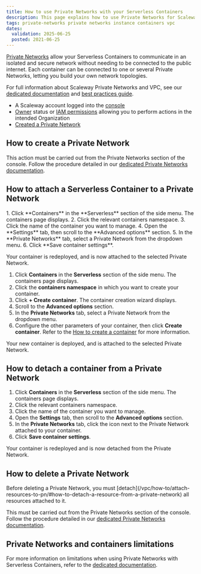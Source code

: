 ```yaml
---
title: How to use Private Networks with your Serverless Containers
description: This page explains how to use Private Networks for Scaleway Serverless Containers
tags: private-networks private networks instance containers vpc
dates:
  validation: 2025-06-25
  posted: 2021-06-25
---
```



[Private Networks](/serverless-containers/concepts/#private-networks) allow your Serverless Containers to communicate in an isolated and secure network without needing to be connected to the public internet. Each container can be connected to one or several Private Networks, letting you build your own network topologies.

For full information about Scaleway Private Networks and VPC, see our [dedicated documentation](/vpc/) and [best practices guide](/vpc/reference-content/getting-most-private-networks/).

<Requirements />

- A Scaleway account logged into the [console](https://console.scaleway.com)
- [Owner](/iam/concepts/#owner) status or [IAM permissions](/iam/concepts/#permission) allowing you to perform actions in the intended Organization
- [Created a Private Network](/vpc/how-to/create-private-network/)


## How to create a Private Network

This action must be carried out from the Private Networks section of the console. Follow the procedure detailed in our [dedicated Private Networks documentation](/vpc/how-to/create-private-network/).

## How to attach a Serverless Container to a Private Network

<Tabs id="private-network-containers">
  <TabsTab label="Existing container">
  1. Click **Containers** in the **Serverless** section of the side menu. The containers page displays.
  2. Click the relevant containers namespace.
  3. Click the name of the container you want to manage.
  4. Open the **Settings** tab, then scroll to the **Advanced options** section.
  5. In the **Private Networks** tab, select a Private Network from the dropdown menu.
  6. Click **Save container settings**.

  Your container is redeployed, and is now attached to the selected Private Network.
</TabsTab>
<TabsTab label="New container">
  1. Click **Containers** in the **Serverless** section of the side menu. The containers page displays.
  2. Click the **containers namespace** in which you want to create your container.
  3. Click **+ Create container**. The container creation wizard displays.
  4. Scroll to the **Advanced options** section.
  5. In the **Private Networks** tab, select a Private Network from the dropdown menu.
  6. Configure the other parameters of your container, then click **Create container**. Refer to the [How to create a container](/serverless-containers/how-to/build-push-container-image/) for more information.

  Your new container is deployed, and is attached to the selected Private Network.
  </TabsTab>
</Tabs>

## How to detach a container from a Private Network

1. Click **Containers** in the **Serverless** section of the side menu. The containers page displays.
2. Click the relevant containers namespace.
3. Click the name of the container you want to manage.
4. Open the **Settings** tab, then scroll to the **Advanced options** section.
5. In the **Private Networks** tab, click the <Icon name="unlink" /> icon next to the Private Network attached to your container.
6. Click **Save container settings**.

Your container is redeployed and is now detached from the Private Network.

## How to delete a Private Network

<Message type="note">
  Before deleting a Private Network, you must [detach](/vpc/how-to/attach-resources-to-pn/#how-to-detach-a-resource-from-a-private-network) all resources attached to it.
</Message>

This must be carried out from the Private Networks section of the console. Follow the procedure detailed in our [dedicated Private Networks documentation](/vpc/how-to/delete-private-network/).

## Private Networks and containers limitations

For more information on limitations when using Private Networks with Serverless Containers, refer to the [dedicated documentation](/serverless-containers/reference-content/containers-private-networks).